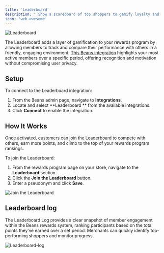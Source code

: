 ```yaml
---
title: 'Leaderboard'
description: ' Show a scoreboard of top shoppers to gamify loyalty and boost sales.'
icon: 'web-awesome'
---
```


<Frame>
  <img
    src="/assets/images/integrations/leaderboard/leaderboard.webp"
    alt="Leaderboard"
    title="Leaderboard"
    style={{ borderRadius: '0.5rem' }}
  />
</Frame>

The Leaderboard adds a layer of gamification to your rewards program by allowing
members to track and compare their performance with others in a friendly, engaging environment.
[This Beans integration](https://www.trybeans.com/integrations/trellis:leaderboard) highlights
your most active members over a specific period, offering recognition and motivation without
compromising user privacy.

## Setup

To connect to the Leaderboard integration:

1. From the Beans admin page, navigate to **Integrations**.
2. Locate and select **Leaderboard ** from the available integrations.
3. Click **Connect** to enable the integration.

## How It Works

Once activated, customers can join the Leaderboard to compete with others, earn more points,
and climb to the top of your rewards program rankings.

To join the Leaderboard:

1. From the rewards program page on your store, navigate to the **Leaderboard** section.
2. Click the **Join the Leaderboard** button.
3. Enter a pseudonym and click **Save**.

<Frame>
  <img
    src="/assets/images/integrations/leaderboard/leaderboard.gif"
    alt="Join the Leaderboard"
    title="Join the Leaderboard"
    style={{ borderRadius: '0.5rem' }}
  />
</Frame>

## Leaderboard log

The Leaderboard Log provides a clear snapshot of member engagement
within the Beans rewards system, ranking participants based on the total points
they've earned over a set period. Merchants can quickly identify top-performing
shoppers and monitor progress.

<Frame>
  <img
    src="/assets/images/integrations/leaderboard/leaderboard-log.webp"
    alt="Leaderboard-log"
    title="Leaderboard-log"
    style={{ borderRadius: '0.5rem' }}
  />
</Frame>
